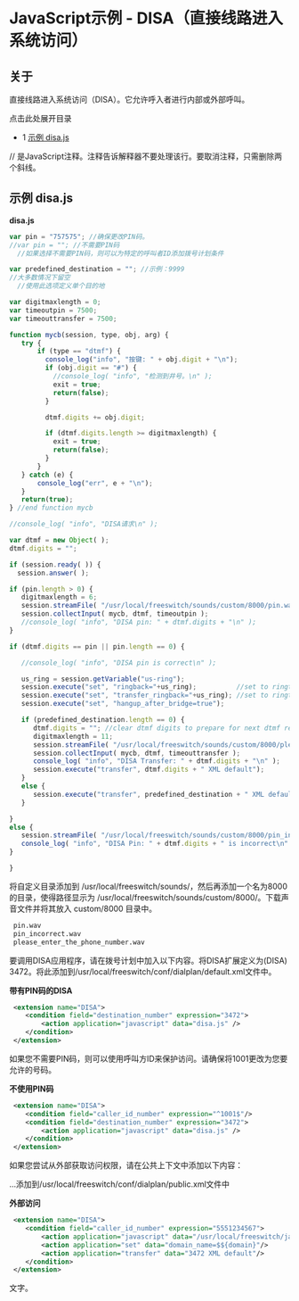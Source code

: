 # JavaScript示例 - DISA（直接线路进入系统访问）

## 关于

直接线路进入系统访问（DISA）。它允许呼入者进行内部或外部呼叫。

点击此处展开目录

* 1 [示例 disa.js](#-freeswitch--javascript-example---disa-direct-inward-system-access-)

// 是JavaScript注释。注释告诉解释器不要处理该行。要取消注释，只需删除两个斜线。

## 示例 disa.js

**disa.js**

```js
var pin = "757575"; //确保更改PIN码。
//var pin = ""; //不需要PIN码
  //如果选择不需要PIN码，则可以为特定的呼叫者ID添加拨号计划条件

var predefined_destination = ""; //示例：9999
//大多数情况下留空
  //使用此选项定义单个目的地

var digitmaxlength = 0;
var timeoutpin = 7500;
var timeouttransfer = 7500;

function mycb(session, type, obj, arg) {
   try {
       if (type == "dtmf") {
         console_log("info", "按键: " + obj.digit + "\n");
         if (obj.digit == "#") {
           //console_log( "info", "检测到井号。\n" );
           exit = true;
           return(false);
         }

         dtmf.digits += obj.digit;

         if (dtmf.digits.length >= digitmaxlength) {
           exit = true;
           return(false);
         }
       }
   } catch (e) {
       console_log("err", e + "\n");
   }
   return(true);
} //end function mycb

//console_log( "info", "DISA请求\n" );

var dtmf = new Object( );
dtmf.digits = "";

if (session.ready( )) {
  session.answer( );
```

```javascript
if (pin.length > 0) {
   digitmaxlength = 6;
   session.streamFile( "/usr/local/freeswitch/sounds/custom/8000/pin.wav", mycb, "dtmf");
   session.collectInput( mycb, dtmf, timeoutpin );
   //console_log( "info", "DISA pin: " + dtmf.digits + "\n" );
}

if (dtmf.digits == pin || pin.length == 0) {

   //console_log( "info", "DISA pin is correct\n" );

   us_ring = session.getVariable("us-ring");
   session.execute("set", "ringback="+us_ring);          //set to ringtone
   session.execute("set", "transfer_ringback="+us_ring); //set to ringtone
   session.execute("set", "hangup_after_bridge=true");

   if (predefined_destination.length == 0) {
      dtmf.digits = ""; //clear dtmf digits to prepare for next dtmf request
      digitmaxlength = 11;
      session.streamFile( "/usr/local/freeswitch/sounds/custom/8000/please_enter_the_phone_number.wav", mycb, "dtmf");
      session.collectInput( mycb, dtmf, timeouttransfer );
      console_log( "info", "DISA Transfer: " + dtmf.digits + "\n" );
      session.execute("transfer", dtmf.digits + " XML default");
   }
   else {
      session.execute("transfer", predefined_destination + " XML default");
   }

}
else {
   session.streamFile( "/usr/local/freeswitch/sounds/custom/8000/pin_incorrect.wav", mycb, "dtmf");
   console_log( "info", "DISA Pin: " + dtmf.digits + " is incorrect\n" );
}

}
```

将自定义目录添加到 /usr/local/freeswitch/sounds/，然后再添加一个名为8000 的目录，使得路径显示为 /usr/local/freeswitch/sounds/custom/8000/。下载声音文件并将其放入 custom/8000 目录中。

```xml
 pin.wav
 pin_incorrect.wav
 please_enter_the_phone_number.wav
```

要调用DISA应用程序，请在拨号计划中加入以下内容。将DISA扩展定义为(DISA) 3472。将此添加到/usr/local/freeswitch/conf/dialplan/default.xml文件中。

**带有PIN码的DISA**

```xml
 <extension name="DISA">
 	<condition field="destination_number" expression="3472">
 		<action application="javascript" data="disa.js" /> 
 	</condition>
 </extension>
```

如果您不需要PIN码，则可以使用呼叫方ID来保护访问。请确保将1001更改为您要允许的号码。

**不使用PIN码**

```xml
 <extension name="DISA">
 	<condition field="caller_id_number" expression="^1001$"/>
 	<condition field="destination_number" expression="3472">
 		<action application="javascript" data="disa.js" /> 
 	</condition>
 </extension>
```

如果您尝试从外部获取访问权限，请在公共上下文中添加以下内容：

...添加到/usr/local/freeswitch/conf/dialplan/public.xml文件中

**外部访问**

```xml
 <extension name="DISA">
 	<condition field="caller_id_number" expression="5551234567">
 		<action application="javascript" data="/usr/local/freeswitch/java/disa.js" /> 
 		<action application="set" data="domain_name=$${domain}"/>
 		<action application="transfer" data="3472 XML default"/>
 	</condition>
 </extension>
```

文字。